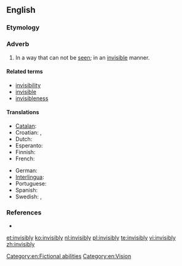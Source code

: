 ==English==

===Etymology===
{{suffix|invisible|ly}}

===Adverb===
{{en-adv}}

# In a way that can not be [[see]]n; in an [[invisible]] manner.

====Related terms====
* [[invisibility]]
* [[invisible]]
* [[invisibleness]]

====Translations====
{{trans-top|in a way that can not be seen}}
* [[Catalan]]: {{t|ca|invisiblement}}
* Croatian: {{t-|hr|nevidljivo|alt=nevìdljivo}}, {{t|hr|neopazice|alt=neòpazicē}}
* Dutch: {{t+|nl|onzichtbaar}}
* Esperanto: {{t|eo|nevideble}}
* Finnish: {{t-|fi|näkymättömästi}}
* French: {{t+|fr|invisiblement}}
{{trans-mid}}
* German: {{t+|de|unsichtbar}}
* [[Interlingua]]: {{t|ia|invisibilemente}}
* Portuguese: {{t|pt|invisivelmente}}
* Spanish: {{t-|es|invisiblemente}}
* Swedish: {{t+|sv|osynlig}}, {{t+|sv|osynligt}}
{{trans-bottom}}

===References===
* {{R:Webster 1913}}

[[Category:en:Fictional abilities]]
[[Category:en:Vision]]

[[et:invisibly]]
[[ko:invisibly]]
[[nl:invisibly]]
[[pl:invisibly]]
[[te:invisibly]]
[[vi:invisibly]]
[[zh:invisibly]]